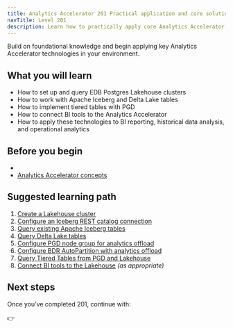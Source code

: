 ```yaml
---
title: Analytics Accelerator 201 Practical application and core solutions
navTitle: Level 201
description: Learn how to practically apply core Analytics Accelerator technologies and use cases.
---
```



Build on foundational knowledge and begin applying key Analytics Accelerator technologies in your environment.

## What you will learn

- How to set up and query EDB Postgres Lakehouse clusters
- How to work with Apache Iceberg and Delta Lake tables
- How to implement tiered tables with PGD
- How to connect BI tools to the Analytics Accelerator
- How to apply these technologies to BI reporting, historical data analysis, and operational analytics

## Before you begin

-
- [Analytics Accelerator concepts](../explained/analytics-concepts)

## Suggested learning path

1. [Create a Lakehouse cluster](/edb-postgres-ai/analytics/learn/how-to/create-lakehouse-cluster)
3. [Configure an Iceberg REST catalog connection](/edb-postgres-ai/analytics/learn/how-to/configure-iceberg-catalog)
4. [Query existing Apache Iceberg tables](/edb-postgres-ai/analytics/learn/how-to/query-iceberg-existing-tables)
5. [Query Delta Lake tables](/edb-postgres-ai/analytics/learn/how-to/query-delta-lake-tables)
6. [Configure PGD node group for analytics offload](/edb-postgres-ai/analytics/learn/how-to/configure-tiered-offload)
7. [Configure BDR AutoPartition with analytics offload](/edb-postgres-ai/analytics/learn/how-to/configure-tiered-autopartition)
8. [Query Tiered Tables from PGD and Lakehouse](/edb-postgres-ai/analytics/learn/how-to/query-tiered-tables)
9. [Connect BI tools to the Lakehouse](/edb-postgres-ai/hybrid-manager/analytics/learn/use-cases) *(as appropriate)*

## Next steps

Once you’ve completed 201, continue with:

👉
